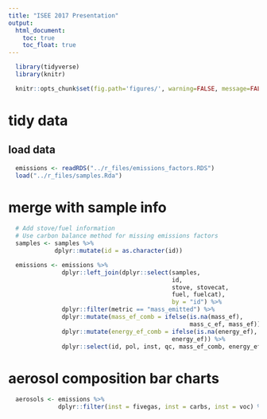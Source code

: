 ```yaml
---
title: "ISEE 2017 Presentation"
output:
  html_document:
    toc: true
    toc_float: true
---
```


```r
  library(tidyverse)
  library(knitr)
```

```r
  knitr::opts_chunk$set(fig.path='figures/', warning=FALSE, message=FALSE, cache=FALSE)
```

# tidy data

## load data

```r
  emissions <- readRDS("../r_files/emissions_factors.RDS")
  load("../r_files/samples.Rda")
```

# merge with sample info

```r
  # Add stove/fuel information
  # Use carbon balance method for missing emissions factors
  samples <- samples %>%
             dplyr::mutate(id = as.character(id))

  emissions <- emissions %>%
               dplyr::left_join(dplyr::select(samples,
                                              id,
                                              stove, stovecat,
                                              fuel, fuelcat),
                                              by = "id") %>%
               dplyr::filter(metric == "mass_emitted") %>%
               dplyr::mutate(mass_ef_comb = ifelse(is.na(mass_ef),
                                                   mass_c_ef, mass_ef)) %>%
               dplyr::mutate(energy_ef_comb = ifelse(is.na(energy_ef), energy_c_ef,
                                              energy_ef)) %>%
               dplyr::select(id, pol, inst, qc, mass_ef_comb, energy_ef_comb, stove, fuel, stovecat, fuelcat)
```

# aerosol composition bar charts

```r
  aerosols <- emissions %>% 
              dplyr::filter(inst = fivegas, inst = carbs, inst = voc) %>%
              
```


